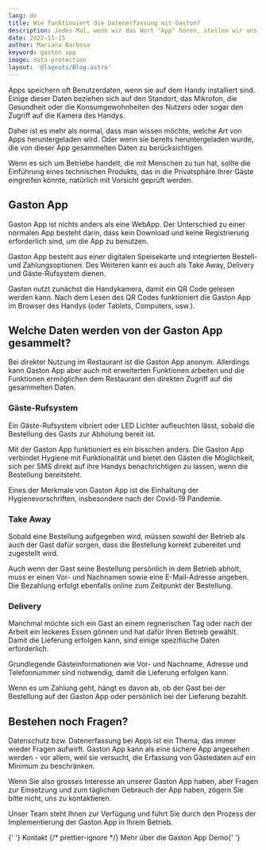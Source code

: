 ```yaml
---
lang: de
title: Wie funktioniert die Datenerfassung mit Gaston?
description: Jedes Mal, wenn wir das Wort "App" hören, stellen wir uns schon vor, was für Daten solche Apps von uns sammeln können. Aber wie funktioniert das mit unserer Gaston App?
date: 2022-11-15
author: Mariana Barbosa
keyword: gaston app
image: data-protection
layout: '@layouts/Blog.astro'
---
```



Apps speichern oft Benutzerdaten, wenn sie auf dem Handy installiert sind. Einige dieser Daten beziehen sich auf den Standort, das Mikrofon, die Gesundheit oder die Konsumgewohnheiten des Nutzers oder sogar den Zugriff auf die Kamera des Handys.

Daher ist es mehr als normal, dass man wissen möchte, welche Art von Apps heruntergeladen wird. Oder wenn sie bereits heruntergeladen wurde, die von dieser App gesammelten Daten zu berücksichtigen.

Wenn es sich um Betriebe handelt, die mit Menschen zu tun hat, sollte die Einführung eines technischen Produkts, das in die Privatsphäre Ihrer Gäste eingreifen könnte, natürlich mit Vorsicht geprüft werden.

## Gaston App

Gaston App ist nichts anders als eine WebApp. Der Unterschied zu einer normalen App besteht darin, dass kein Download und keine Registrierung erforderlich sind, um die App zu benutzen.

Gaston App besteht aus einer digitalen Speisekarte und integrierten Bestell- und Zahlungsoptionen. Des Weiteren kann es auch als Take Away, Delivery und Gäste-Rufsystem dienen.

Gaston nutzt zunächst die Handykamera, damit ein QR Code gelesen werden kann. Nach dem Lesen des QR Codes funktioniert die Gaston App im Browser des Handys (oder Tablets, Computers, usw.).

## Welche Daten werden von der Gaston App gesammelt?

Bei direkter Nutzung im Restaurant ist die Gaston App anonym. Allerdings kann Gaston App aber auch mit erweiterten Funktionen arbeiten und die Funktionen ermöglichen dem Restaurant den direkten Zugriff auf die gesammelten Daten.

### Gäste-Rufsystem

Ein Gäste-Rufsystem vibriert oder LED Lichter aufleuchten lässt, sobald die Bestellung des Gasts zur Abholung bereit ist.

Mit der Gaston App funktioniert es ein bisschen anders. Die Gaston App verbindet Hygiene mit Funktionalität und bietet den Gästen die Möglichkeit, sich per SMS direkt auf ihre Handys benachrichtigen zu lassen, wenn die Bestellung bereitsteht.

Eines der Merkmale von Gaston App ist die Einhaltung der Hygienevorschriften, insbesondere nach der Covid-19 Pandemie.

### Take Away

Sobald eine Bestellung aufgegeben wird, müssen sowohl der Betrieb als auch der Gast dafür sorgen, dass die Bestellung korrekt zubereitet und zugestellt wird.

Auch wenn der Gast seine Bestellung persönlich in dem Betrieb abholt, muss er einen Vor- und Nachnamen sowie eine E-Mail-Adresse angeben. Die Bezahlung erfolgt ebenfalls online zum Zeitpunkt der Bestellung.

### Delivery

Manchmal möchte sich ein Gast an einem regnerischen Tag oder nach der Arbeit ein leckeres Essen gönnen und hat dafür Ihren Betrieb gewählt. Damit die Lieferung erfolgen kann, sind einige spezifische Daten erforderlich.

Grundlegende Gästeinformationen wie Vor- und Nachname, Adresse und Telefonnummer sind notwendig, damit die Lieferung erfolgen kann.

Wenn es um Zahlung geht, hängt es davon ab, ob der Gast bei der Bestellung auf der Gaston App oder persönlich bei der Lieferung bezahlt.

## Bestehen noch Fragen?

Datenschutz bzw. Datenerfassung bei Apps ist ein Thema, das immer wieder Fragen aufwirft. Gaston App kann als eine sichere App angesehen werden - vor allem, weil sie versucht, die Erfassung von Gästedaten auf ein Minimum zu beschränken.

Wenn Sie also grosses Interesse an unserer Gaston App haben, aber Fragen zur Einsetzung und zum täglichen Gebrauch der App haben, zögern Sie bitte nicht, uns zu kontaktieren.

Unser Team steht Ihnen zur Verfügung und führt Sie durch den Prozess der Implementierung der Gaston App in Ihrem Betrieb.

<ButtonList>
  {' '}
  <ButtonLink href="/de/kontakt/">Kontakt</ButtonLink> {/* prettier-ignore */} <ButtonLink href="/de/restaurant-bestell-app/">
    Mehr über die Gaston App
  </ButtonLink> <ButtonLink href="/de/demo/">Demo</ButtonLink>{' '}
</ButtonList>
